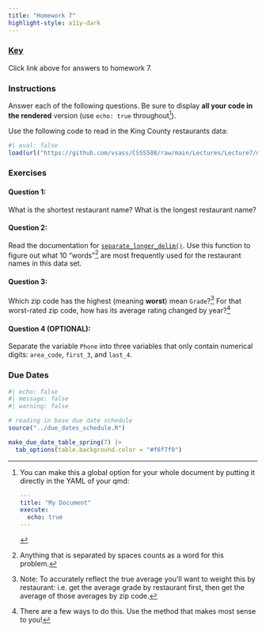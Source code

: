 ```yaml
---
title: "Homework 7"
highlight-style: a11y-dark
---
```


### [Key](homework7_key.qmd)

Click link above for answers to homework 7.

### Instructions
Answer each of the following questions. Be sure to display **all your code in the rendered** version (use `echo: true` throughout[^longnote]). 

[^longnote]: You can make this a global option for your whole document by putting it directly in the YAML of your qmd:

    ```YAML
    ---
    title: "My Document"
    execute:
      echo: true
    ---
    ```

Use the following code to read in the King County restaurants data: 

```r
#| eval: false
load(url("https://github.com/vsass/CSSS508/raw/main/Lectures/Lecture7/data/restaurants.Rdata"))
```

### Exercises

#### Question 1: 

What is the shortest restaurant name? What is the longest restaurant name? 

#### Question 2: 

Read the documentation for [`separate_longer_delim()`](https://tidyr.tidyverse.org/reference/separate_longer_delim.html). Use this function to figure out what 10 "words"^[Anything that is separated by spaces counts as a word for this problem.] are most frequently used for the restaurant names in this data set. 

#### Question 3: 

Which zip code has the highest (meaning **worst**) mean `Grade`?^[Note: To accurately reflect the true average you'll want to weight this by restaurant: i.e. get the average grade by restaurant first, then get the average of those averages by zip code.] For that worst-rated zip code, how has its average rating changed by year?^[There are a few ways to do this. Use the method that makes most sense to you!] 

#### Question 4 (OPTIONAL):

Separate the variable `Phone` into three variables that only contain numerical digits: `area_code`, `first_3`, and `last_4`. 

### Due Dates

```r
#| echo: false
#| message: false
#| warning: false

# reading in base due date schedule
source("../due_dates_schedule.R")

make_due_date_table_spring(7) |> 
  tab_options(table.background.color = "#f6f7f9")
```